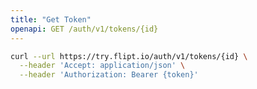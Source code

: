 ```yaml
---
title: "Get Token"
openapi: GET /auth/v1/tokens/{id}
---
```


<RequestExample>

```bash
curl --url https://try.flipt.io/auth/v1/tokens/{id} \
  --header 'Accept: application/json' \
  --header 'Authorization: Bearer {token}'
```

</RequestExample>
